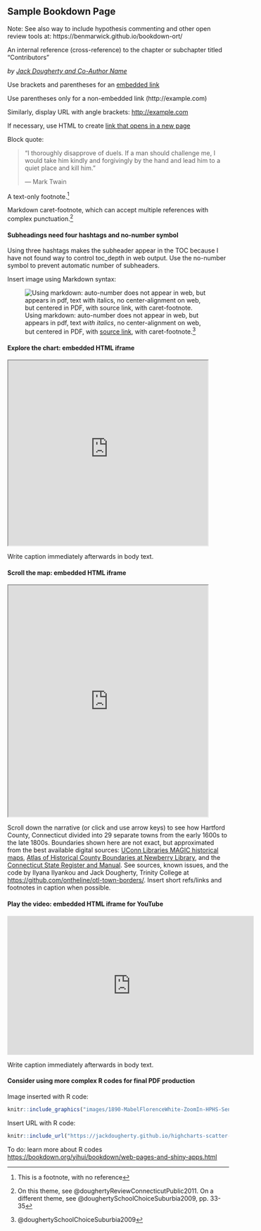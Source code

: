 ## Sample Bookdown Page

Note: See also way to include hypothesis commenting and other open review tools at: https://benmarwick.github.io/bookdown-ort/

An internal reference (cross-reference) to the chapter or subchapter titled "Contributors"

*by [Jack Dougherty and Co-Author Name](#contributors)*

Use brackets and parentheses for an [embedded link](http://example.com)

Use parentheses only for a non-embedded link (http://example.com)

Similarly, display URL with angle brackets: <http://example.com>

If necessary, use HTML to create <a href="http://example.com/" target="_blank">link that opens in a new page</a>

Block quote:

> "I thoroughly disapprove of duels. If a man should challenge me,
  I would take him kindly and forgivingly by the hand and lead him
  to a quiet place and kill him."
>
> --- Mark Twain

A text-only footnote.^[This is a footnote, with no reference]

Markdown caret-footnote, which can accept multiple references with complex punctuation.^[On this theme, see @doughertyReviewConnecticutPublic2011. On a different theme, see @doughertySchoolChoiceSuburbia2009, pp. 33-35]

#### Subheadings need four hashtags and no-number symbol {-}
Using three hashtags makes the subheader appear in the TOC because I have not found way to control toc_depth in web output. Use the no-number symbol to prevent automatic number of subheaders.

Insert image using Markdown syntax:

![Using markdown: auto-number does not appear in web, but appears in pdf, text *with italics*, no center-alignment on web, but centered in PDF, with [source link](https://google.com), with caret-footnote.^[@doughertySchoolChoiceSuburbia2009]](images/1890-MabelFlorenceWhite-ZoomIn-HPHS-SeniorClass.jpg)

#### Explore the chart: embedded HTML iframe {-}
<iframe src="https://jackdougherty.github.io/highcharts-scatter-csv-instructor-sample/" width="90%" height="420px"></iframe>
Write caption immediately afterwards in body text.

#### Scroll the map: embedded HTML iframe {-}
<iframe src="https://ontheline.github.io/otl-town-borders/" width="90%" height="525px"></iframe>
Scroll down the narrative (or click and use arrow keys) to see how Hartford County, Connecticut divided into 29 separate towns from the early 1600s to the late 1800s. Boundaries shown here are not exact, but approximated from the best available digital sources: [UConn Libraries MAGIC historical maps](http://magic.lib.uconn.edu), [Atlas of Historical County Boundaries at Newberry Library](http://publications.newberry.org/ahcbp/pages/Connecticut.html), and the [Connecticut State Register and Manual](http://www.ct.gov/sots/cwp/view.asp?a=3188&q=392440). See sources, known issues, and the code by Ilyana Ilyankou and Jack Dougherty, Trinity College at <https://github.com/ontheline/otl-town-borders/>. Insert short refs/links and footnotes in caption when possible.

#### Play the video: embedded HTML iframe for YouTube {-}
<iframe width="560" height="315" src="https://www.youtube.com/embed/Gl3uIRYYUmI?rel=0" frameborder="0" allow="autoplay; encrypted-media" allowfullscreen></iframe>
Write caption immediately afterwards in body text.

#### Consider using more complex R codes for final PDF production {-}

Image inserted with R code:

```r
knitr::include_graphics("images/1890-MabelFlorenceWhite-ZoomIn-HPHS-SeniorClass.jpg")
```

Insert URL with R code:

```r
knitr::include_url("https://jackdougherty.github.io/highcharts-scatter-csv-instructor-sample/")
```

To do: learn more about R codes <https://bookdown.org/yihui/bookdown/web-pages-and-shiny-apps.html>
